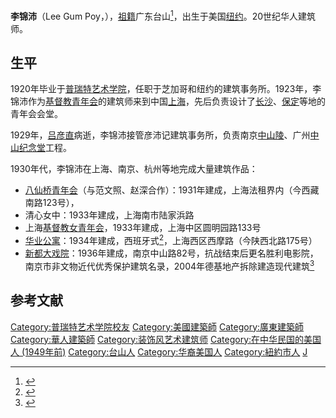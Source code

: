 '''李锦沛'''（Lee Gum Poy，{{bd|1900年||1968年|catIdx=Li李}}），[[祖籍|祖籍]]广东台山<ref>{{Cite web |url=http://www.shtong.gov.cn/newsite/node2/node2245/node4482/node54728/node60565/node60567/userobject1ai49081.html |title=上海勘察设计志 >> 第六篇人物 >> 第一章人物传略 |access-date=2019-04-20 |archive-date=2016-04-27 |archive-url=https://web.archive.org/web/20160427205541/http://www.shtong.gov.cn/Newsite/node2/node2245/node4482/node54728/node60565/node60567/userobject1ai49081.html |dead-url=no }}</ref>，出生于美国[[纽约|纽约]]。20世纪华人建筑师。

==生平==

1920年毕业于[[普瑞特艺术学院|普瑞特艺术学院]]，任职于芝加哥和纽约的建筑事务所。1923年，李锦沛作为[[基督教青年会|基督教青年会]]的建筑师来到中国[[上海|上海]]，先后负责设计了[[长沙|长沙]]、[[保定|保定]]等地的青年会会堂。

1929年，[[吕彦直|吕彦直]]病逝，李锦沛接管彦沛记建筑事务所，负责南京[[中山陵|中山陵]]、广州[[中山纪念堂_(广州)|中山纪念堂]]工程。

1930年代，李锦沛在上海、南京、杭州等地完成大量建筑作品：
*[[八仙桥青年会|八仙桥青年会]]（与范文照、赵深合作）：1931年建成，上海法租界内（今西藏南路123号），
*清心女中：1933年建成，上海南市陆家浜路
*上海[[基督教女青年会|基督教女青年会]]，1933年建成，上海中区圆明园路133号
*[[华业公寓|华业公寓]]：1934年建成，西班牙式<ref>{{Cite web |url=http://www.shjagh.gov.cn/map/map_abc.asp?novalue=A-5 |title=华业公寓 |access-date=2009-05-10 |archive-date=2004-10-24 |archive-url=https://web.archive.org/web/20041024045200/http://www.shjagh.gov.cn/map/map_abc.asp?novalue=A-5 |dead-url=no }}</ref>，上海西区西摩路（今陕西北路175号）
*[[新都大戏院|新都大戏院]]：1936年建成，南京中山路82号，抗战结束后更名胜利电影院，南京市非文物近代优秀保护建筑名录，2004年德基地产拆除建造现代建筑<ref>{{Cite web |url=http://longhoo.net/gb/longhoo/news2004/njnews/finance/userobject1ai276983.html |title=胜利电影院"换"成高档商务区 建筑出自名家之手 |access-date=2009-05-10 |archive-date=2006-12-17 |archive-url=https://web.archive.org/web/20061217224623/http://www.longhoo.net/gb/longhoo/news2004/njnews/finance/userobject1ai276983.html |dead-url=yes }}</ref>

==参考文献==
<div class="references-small">
<references />
</div>

{{DEFAULTSORT:Li李}}
[[Category:普瑞特艺术学院校友|Category:普瑞特艺术学院校友]]
[[Category:美國建築師|Category:美國建築師]]
[[Category:廣東建築師|Category:廣東建築師]]
[[Category:華人建築師|Category:華人建築師]]
[[Category:装饰风艺术建筑师|Category:装饰风艺术建筑师]]
[[Category:在中华民国的美国人_(1949年前)|Category:在中华民国的美国人 (1949年前)]]
[[Category:台山人|Category:台山人]]
[[Category:华裔美国人|Category:华裔美国人]]
[[Category:紐約市人|Category:紐約市人]]
[[Category:李姓|J]]